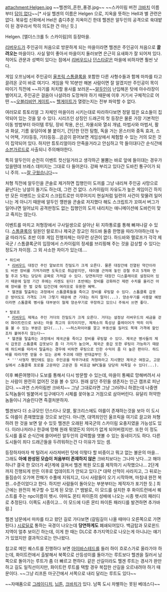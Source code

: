 attachment:Helgen.jpg
~~헬겐의_흔한_풍경.jpg~~
~~스카이림 버전 [[크바치]] 이름부터 [[답이 없다]]~~[* 사실 헬겐의 이름은 Helgen 으로, 지옥을 뜻하는 Hell과 별 관련은 없다. 북유럽 신화에서 Hel은 춥디추운 지옥이긴 한데 헬겐은 알두인의 공격으로 쑥대밭이 된 경우라서 딱히 의도한 건 아닌 듯.]

Helgen. [엘더스크롤 5: 스카이림]의 등장마을.

[[리버우드]]가 주인공이 처음으로 방문하게 되는 마을이라면 헬겐은 주인공이 처음으로 '''끌려오는''' 마을이다. 사실 말이 좋아서 마을이지 둘러보면 은근히 요새화가 잘 되어져 있다. 적어도 관문과 성벽이 있다는 점에서 [[리버우드]]나 [[던스타]]같은 마을에 비하자면 훨씬 낫다.

게임 오프닝에서 주인공이 [[울프릭 스톰클록]]을 포함한 다른 사형수들과 함께 마차를 타고 끌려온 곳이 바로 여기다. 게임을 딱 10분만 해본 사람이면 잘 알겠지만 주인공이 목이 따이기 직전에 ~~자기를 처치할 용사를 보러온~~[[알두인]]이 난입해온 탓에 아수라장이 벌어지고, 주인공은 걸음아 나살려라 도망쳐야 하기 때문에 이후 거기서 구체적으로 어떤 ~~[[오블리비언 게이트]]~~ [[헬게이트]]가 열렸는지는 전부 파악할 수 없다.

여러모로 튜토리얼 그 자체인 마을이라 시키는대로 따라하다보면 정말 많은 요소들이 집약되어 있는 것을 알 수 있다. 시리즈인 상징인 드래곤의 첫 등장은 물론 가장 기본적인 이동 방법부터 아이템 루팅, 장비 착용, 은신, 자물쇠와 열쇠 개념, 마법사와 마법서, 활과 화살, 기름 웅덩이에 불 붙이기, 간단한 던전 탐험, 독을 거는 몬스터와 중독 효과, 스닉 어택, 기타등등, 기타등등...곰곰이 뜯어보면 게임상에서 체험할 수 있는 거의 모든 것이 집약되어 있다. 하지만 튜토리얼이라 안죽을거라고 안심하고 막 들이대다간 순식간에 [[소븐가르드]]로 사출되니 주의해야한다.

특히 알두인이 순전히 이벤트 컷신일거라고 생각하곤 불뿜는 바로 앞에 들이대는 경우가 있을텐데 브레스 데미지는 그대로 다 들어온다. 강짜 부리고 있다간 도바킨 통구이가 되니 주의. ~~[[몬스터 헌터|잘 구웠습니다]]~~

처형 직전에 알두인을 콘솔로 제거하면 집행인이 도끼를 그냥 내리쳐 주인공 사망으로 끝난다는 낭설이 돌기도 하는데, 그런 건 없다. 스카이림이 자유도가 높은 게임이긴 하지만 모든 이벤트는 오로지 스크립트로만 이루어지지 현실처럼 일련의 사건이 맞물려 일어나는 게 아니기 때문에 알두인 깽판을 콘솔로 저지했다 해도 스크립트가 꼬여서 버그가 일어나면 일어났지 공격판정도 없는 집행인의 도끼 내리치는 애니메이션에 도바킨이 맞고 죽지는 않는다.

이벤트를 마치고 처형장에서 구사일생으로 살아난 뒤 지하통로를 통해 빠져나갈 수 있다. [[스톰클록]]의 일원인 랄로프나 제국군 장교인 하드바 둘중 한명을 따라가야하는데 누굴 따라가도 초반 이후 게임 진행자체는 아무런 상관이 없다. 하드바와 랠로프가 각각 제국군 / 스톰클록군의 입장에서 스카이림의 정세를 브리핑해 주는 것을 감상할 수 있다는 정도가 차이점. 그 외 사소한 차이가 있는데....

 * 하드바 
  * [[리버우드]] 대장간 주인 알보르의 친밀도가 크게 오른다. 물론 대장간에 진열된 약간이라도 비싼 장비를 가져가려면 도둑으로 취급받지만, 테이블 근처에 놓인 강철 주괴 5개와 연철 주괴 5개는 당당히 공짜로 가져갈 수 있다. 당연하지만 대장간 디스플레이로 설정되어 있기 때문에 일정 기간 후에는 리젠도 된다! 초반에는 장비를 강화하건 제련 수치를 올리건 아예 장비를 한 벌 갖춰 입건간에 여러모로 유용한 혜택.
  * 헬겐을 탈출하는 과정에서 스톰클록들을 죽이고 장비를 루팅할 수 있다. 스톰클록 갑옷은 방어도도 가격도 그저 그렇기 때문에 큰 기대는 하지 말자(...). 양손무기를 사용할 예정이라면 스톰클록 병사들 대부분이 철제 양손무기로 무장하고 있으니 주워서 쓰면 좋다.

 * 랄로프 
  * [[리버우드]] 제재소 주인 거더의 친밀도가 크게 오른다. 거더는 설정상 리버우드의 세금을 걷어 화이트런으로 보내는 마을 최고의 유지이지만, 제재소의 특성상 플레이어가 딱히 이득을 볼 수 있는 부분은 없다(...). ~~허스파이어를 깔고 부동산을 질러도 목재 가격에 할인조차 붙여주지 않는다~~
  * 헬겐을 탈출하는 과정에서 제국군을 죽이고 장비를 루팅할 수 있다. 제국군 병사들의 제식 갑옷은 스톰클록 갑옷보다 좀 더 가치가 높으며, 제국군 중갑 또한 루팅이 가능하기 때문에 하드바를 따라서 탈출하는 경우에 비하면 루팅으로 인한 수익이 좀 더 높은 편이다. 하드바를 따라가면 얻을 수 있는 공짜 주괴에 대한 반대급부인 듯.
  * '''사형자 명단에도 없는 주인공을 막무가내로 처형하라고 지시했던 제국군 여장교, 고문실에서 스톰클록 포로를 고문하던 고문관 등 비호감 NPC들을 당당히 쳐죽일 수 있다(...). 

이후 빠른여행이나 도보를 통해서 다시 방문할 수 있는데, 마을이 통째로 망해버려서 사는 사람이 완전히 없어진 것을 볼 수 있다. 원래 살던 주민들 생존자는 인근 캠프로 피난갔다. ~~과연 스카이림판 크바치~~ 그냥 그대로라면 그냥 그러려니 하겠는데 나중엔 도적놈들이 빌붙어서 입구에다가 시체를 꽂아놓고 거점으로 삼아버린다. 유달리 허약한 놈들이니 거슬린다면 즉결처분하자.

헬겐보다 더 소규모인 던스타나 모쌀, 팔크리스에도 야를이 존재하는것을 보아 이 도시도 야를이 존재했었을 것으로 보인다. 아니면, 대역죄인인 울프릭을 여기로 끌고와 처형하려 한 것을 보면 알 수 있듯 헬겐은 오래된 제국군의 스카이림 요충지였을 가능성도 있다. 이러나저러나 한큐에 망해 원래 뭐였든지 의미가 없게 되어버렸지만. 또한 이 정도 도시를 홀로 순식간에 쓸어버린 알두인의 강력함을 엿볼 수 있는 동네이기도 하다. 다른 도시들이 죄다 드래곤들을 두려워하는건 다 이유가 있는 셈.

등장하자마자 싹 털려서 사라져버린 탓에 이렇다 할 비중이고 뭐고 없는 불운의 마을...그래도 '''아예 완성된 모습이 처음부터 존재하지 않은''' 크바치보다는 그나마 낫다...고 해야 하나? 결국 한 모더가 4단계에 걸쳐서 헬겐 복원 모드를 제작하기 시작했으나... 2단계까지 진행되게 만든 이후로 업데이트가 안되고 있다.[* 대략 산적이 사라지고, 그 뒤로는 들짐승이 오가며 잔해가 수풀에 지워지고, 다시 사람들이 오기 시작하며, 마침내 완전 복원...수준이었다고 한다. 하지만 사람들이 돌아오는 부분부터는 제작자가 포기한 듯.] 최근에는 완전히 복구할 수 있게 된 모양. [* 뱀발로, 이 모드를 설치한 후 화이트런에서 퀘스트를 주는 npc이름이 팻시. 아마도 몬티 파이튼의 성배에 나오는 시종 팻시의 패러디로 추정된다. 이쪽도 시종이고... 이 모드에 다른 몬티 파이튼 패러디를 발견하면 추가바람.]

헬겐 남문에서 마차를 타고 왔던 길로 가다보면 (갈림길이 나올 때마다 오른쪽으로 가면 된다.) [[시로딜]]로 통하는 국경이 나오는데 '''당연하게도''' 폐쇄되어있다. 백금탑과 모로윈드 지역이 얼추 보이긴 하는데, 이게 한 때는 DLC로 추가지역으로 나오는게 아니냐는 얘기가 있었지만 결과적으로는 안나왔다.

참고로 메인 퀘스트를 진행하다 보면 [[아이바스테드]]를 들러 하이 흐로스가로 올라가야 하는데, 화이트런에서 출발해서 북쪽으로 산등성이를 돌아가는 루트보다 헬겐을 질러서 남쪽으로 돌아가는 루트가 좀 더 빠르고 편하다. 같은 산길이라도 헬겐 루트는 경사가 완만하고 길도 일직선이지만, 화이트런 루트를 택할 경우 복잡한 산길을 오르내려야 하기 때문이다. ~~그냥 리프튼 마굿간에서 서쪽으로 내리 달리는 루트도 있다~~

~~자매품으로 [[그레이디치]], [[닙튼]], [[크바치]]가 있다. 남쪽 도시 차별하는 못된 베데스다~~
